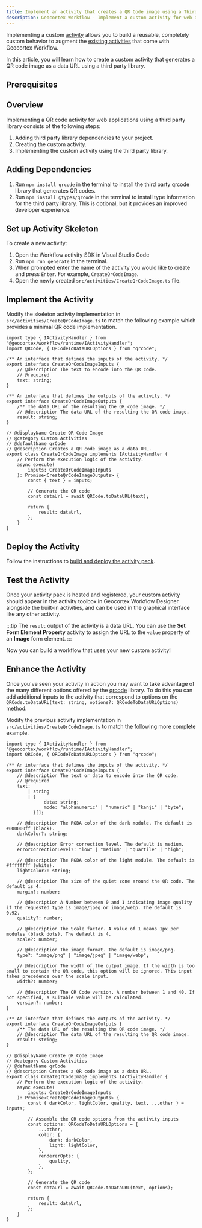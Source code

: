 ```yaml
---
title: Implement an activity that creates a QR Code image using a Third Party Library
description: Geocortex Workflow - Implement a custom activity for web applications that creates a QR code image using a third party library
---
```


<!-- cspell:ignore qrcode webp -->


Implementing a custom [activity](key-concepts.mdx#activities) allows you to build a reusable, completely custom behavior to augment the [existing activities](https://docs.geocortex.com/workflow/latest/help/Default.htm#wf5/help/activity-reference.htm%3FTocPath%3DActivities%7CActivity%2520Reference%7C_____0) that come with Geocortex Workflow.

In this article, you will learn how to create a custom activity that generates a QR code image as a data URL using a third party library.

## Prerequisites

<WebPrereqs />

## Overview

Implementing a QR code activity for web applications using a third party library consists of the following steps:

1. Adding third party library dependencies to your project.
1. Creating the custom activity.
1. Implementing the custom activity using the third party library.

## Adding Dependencies

1. Run `npm install qrcode` in the terminal to install the third party [qrcode](https://github.com/soldair/node-qrcode) library that generates QR codes.
1. Run `npm install @types/qrcode` in the terminal to install type information for the third party library. This is optional, but it provides an improved developer experience.

## Set up Activity Skeleton

To create a new activity:

1. Open the Workflow activity SDK in Visual Studio Code
1. Run `npm run generate` in the terminal.
1. When prompted enter the name of the activity you would like to create and press `Enter`. For example, `CreateQrCodeImage`.
1. Open the newly created `src/activities/CreateQrCodeImage.ts` file.

## Implement the Activity

Modify the skeleton activity implementation in `src/activities/CreateQrCodeImage.ts` to match the following example which provides a minimal QR code implementation.

```tsx title="src/activities/CreateQrCodeImage.ts"
import type { IActivityHandler } from "@geocortex/workflow/runtime/IActivityHandler";
import QRCode, { QRCodeToDataURLOptions } from "qrcode";

/** An interface that defines the inputs of the activity. */
export interface CreateQrCodeImageInputs {
    // @description The text to encode into the QR code.
    // @required
    text: string;
}

/** An interface that defines the outputs of the activity. */
export interface CreateQrCodeImageOutputs {
    /** The data URL of the resulting the QR code image. */
    // @description The data URL of the resulting the QR code image.
    result: string;
}

// @displayName Create QR Code Image
// @category Custom Activities
// @defaultName qrCode
// @description Creates a QR code image as a data URL.
export class CreateQrCodeImage implements IActivityHandler {
    // Perform the execution logic of the activity.
    async execute(
        inputs: CreateQrCodeImageInputs
    ): Promise<CreateQrCodeImageOutputs> {
        const { text } = inputs;

        // Generate the QR code
        const dataUrl = await QRCode.toDataURL(text);

        return {
            result: dataUrl,
        };
    }
}
```

## Deploy the Activity

Follow the instructions to [build and deploy the activity pack](sdk-web-overview.mdx#deployment).

## Test the Activity

Once your activity pack is hosted and registered, your custom activity should appear in the activity toolbox in Geocortex Workflow Designer alongside the built-in activities, and can be used in the graphical interface like any other activity.

:::tip
The `result` output of the activity is a data URL. You can use the **Set Form Element Property** activity to assign the URL to the `value` property of an **Image** form element.
:::

Now you can build a workflow that uses your new custom activity!

## Enhance the Activity

Once you've seen your activity in action you may want to take advantage of the many different options offered by the [qrcode](https://github.com/soldair/node-qrcode) library. To do this you can add additional inputs to the activity that correspond to options on the `QRCode.toDataURL(text: string, options?: QRCodeToDataURLOptions)` method.

Modify the previous activity implementation in `src/activities/CreateQrCodeImage.ts` to match the following more complete example.

```tsx title="src/activities/CreateQrCodeImage.ts"
import type { IActivityHandler } from "@geocortex/workflow/runtime/IActivityHandler";
import QRCode, { QRCodeToDataURLOptions } from "qrcode";

/** An interface that defines the inputs of the activity. */
export interface CreateQrCodeImageInputs {
    // @description The text or data to encode into the QR code.
    // @required
    text:
        | string
        | {
              data: string;
              mode: "alphanumeric" | "numeric" | "kanji" | "byte";
          }[];

    // @description The RGBA color of the dark module. The default is #000000ff (black).
    darkColor?: string;

    // @description Error correction level. The default is medium.
    errorCorrectionLevel?: "low" | "medium" | "quartile" | "high";

    // @description The RGBA color of the light module. The default is #ffffffff (white).
    lightColor?: string;

    // @description The size of the quiet zone around the QR code. The default is 4.
    margin?: number;

    // @description A Number between 0 and 1 indicating image quality if the requested type is image/jpeg or image/webp. The default is 0.92.
    quality?: number;

    // @description The Scale factor. A value of 1 means 1px per modules (black dots). The default is 4.
    scale?: number;

    // @description The image format. The default is image/png.
    type?: "image/png" | "image/jpeg" | "image/webp";

    // @description The width of the output image. If the width is too small to contain the QR code, this option will be ignored. This input takes precedence over the scale input.
    width?: number;

    // @description The QR Code version. A number between 1 and 40. If not specified, a suitable value will be calculated.
    version?: number;
}

/** An interface that defines the outputs of the activity. */
export interface CreateQrCodeImageOutputs {
    /** The data URL of the resulting the QR code image. */
    // @description The data URL of the resulting the QR code image.
    result: string;
}

// @displayName Create QR Code Image
// @category Custom Activities
// @defaultName qrCode
// @description Creates a QR code image as a data URL.
export class CreateQrCodeImage implements IActivityHandler {
    // Perform the execution logic of the activity.
    async execute(
        inputs: CreateQrCodeImageInputs
    ): Promise<CreateQrCodeImageOutputs> {
        const { darkColor, lightColor, quality, text, ...other } = inputs;

        // Assemble the QR code options from the activity inputs
        const options: QRCodeToDataURLOptions = {
            ...other,
            color: {
                dark: darkColor,
                light: lightColor,
            },
            rendererOpts: {
                quality,
            },
        };

        // Generate the QR code
        const dataUrl = await QRCode.toDataURL(text, options);

        return {
            result: dataUrl,
        };
    }
}
```
